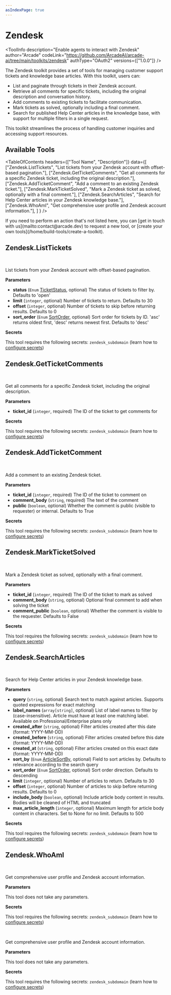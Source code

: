 ```yaml
---
asIndexPage: true
---
```

# Zendesk


<ToolInfo
  description="Enable agents to interact with Zendesk"
  author="Arcade"
  codeLink="https://github.com/ArcadeAI/arcade-ai/tree/main/toolkits/zendesk"
  authType="OAuth2"
  versions={["1.0.0"]}
/>

<Badges repo="arcadeai/arcade_zendesk" />

The Zendesk toolkit provides a set of tools for managing customer support tickets and knowledge base articles. With this toolkit, users can:

- List and paginate through tickets in their Zendesk account.
- Retrieve all comments for specific tickets, including the original description and conversation history.
- Add comments to existing tickets to facilitate communication.
- Mark tickets as solved, optionally including a final comment.
- Search for published Help Center articles in the knowledge base, with support for multiple filters in a single request.

This toolkit streamlines the process of handling customer inquiries and accessing support resources.

## Available Tools

<TableOfContents
  headers={["Tool Name", "Description"]}
  data={[
      ["Zendesk.ListTickets", "List tickets from your Zendesk account with offset-based pagination."],
      ["Zendesk.GetTicketComments", "Get all comments for a specific Zendesk ticket, including the original description."],
      ["Zendesk.AddTicketComment", "Add a comment to an existing Zendesk ticket."],
      ["Zendesk.MarkTicketSolved", "Mark a Zendesk ticket as solved, optionally with a final comment."],
      ["Zendesk.SearchArticles", "Search for Help Center articles in your Zendesk knowledge base."],
      ["Zendesk.WhoAmI", "Get comprehensive user profile and Zendesk account information."],
    ]
  }
/>

<Callout>
  If you need to perform an action that's not listed here, you can [get in touch
  with us](mailto:contact@arcade.dev) to request a new tool, or [create your own
  tools](/home/build-tools/create-a-toolkit).
</Callout>

## Zendesk.ListTickets

<br />
<TabbedCodeBlock
  tabs={[
    {
      label: "Call the Tool Directly",
      content: {
        Python: [
          "/examples/integrations/toolkits/zendesk/list_tickets_example_call_tool.py",
        ],
        JavaScript: [
          "/examples/integrations/toolkits/zendesk/list_tickets_example_call_tool.js",
        ],
      },
    },
  ]}
/>

List tickets from your Zendesk account with offset-based pagination.

**Parameters**

- **status** (`Enum` [TicketStatus](/toolkits/customer-support/zendesk/reference#TicketStatus), optional) The status of tickets to filter by. Defaults to 'open'
- **limit** (`integer`, optional) Number of tickets to return. Defaults to 30
- **offset** (`integer`, optional) Number of tickets to skip before returning results. Defaults to 0
- **sort_order** (`Enum` [SortOrder](/toolkits/customer-support/zendesk/reference#SortOrder), optional) Sort order for tickets by ID. 'asc' returns oldest first, 'desc' returns newest first. Defaults to 'desc'

**Secrets**

This tool requires the following secrets: `zendesk_subdomain` (learn how to [configure secrets](/home/build-tools/create-a-tool-with-secrets#set-the-secret-in-the-arcade-dashboard))

## Zendesk.GetTicketComments

<br />
<TabbedCodeBlock
  tabs={[
    {
      label: "Call the Tool Directly",
      content: {
        Python: [
          "/examples/integrations/toolkits/zendesk/get_ticket_comments_example_call_tool.py",
        ],
        JavaScript: [
          "/examples/integrations/toolkits/zendesk/get_ticket_comments_example_call_tool.js",
        ],
      },
    },
  ]}
/>

Get all comments for a specific Zendesk ticket, including the original description.

**Parameters**

- **ticket_id** (`integer`, required) The ID of the ticket to get comments for

**Secrets**

This tool requires the following secrets: `zendesk_subdomain` (learn how to [configure secrets](/home/build-tools/create-a-tool-with-secrets#set-the-secret-in-the-arcade-dashboard))

## Zendesk.AddTicketComment

<br />
<TabbedCodeBlock
  tabs={[
    {
      label: "Call the Tool Directly",
      content: {
        Python: [
          "/examples/integrations/toolkits/zendesk/add_ticket_comment_example_call_tool.py",
        ],
        JavaScript: [
          "/examples/integrations/toolkits/zendesk/add_ticket_comment_example_call_tool.js",
        ],
      },
    },
  ]}
/>

Add a comment to an existing Zendesk ticket.

**Parameters**

- **ticket_id** (`integer`, required) The ID of the ticket to comment on
- **comment_body** (`string`, required) The text of the comment
- **public** (`boolean`, optional) Whether the comment is public (visible to requester) or internal. Defaults to True

**Secrets**

This tool requires the following secrets: `zendesk_subdomain` (learn how to [configure secrets](/home/build-tools/create-a-tool-with-secrets#set-the-secret-in-the-arcade-dashboard))

## Zendesk.MarkTicketSolved

<br />
<TabbedCodeBlock
  tabs={[
    {
      label: "Call the Tool Directly",
      content: {
        Python: [
          "/examples/integrations/toolkits/zendesk/mark_ticket_solved_example_call_tool.py",
        ],
        JavaScript: [
          "/examples/integrations/toolkits/zendesk/mark_ticket_solved_example_call_tool.js",
        ],
      },
    },
  ]}
/>

Mark a Zendesk ticket as solved, optionally with a final comment.

**Parameters**

- **ticket_id** (`integer`, required) The ID of the ticket to mark as solved
- **comment_body** (`string`, optional) Optional final comment to add when solving the ticket
- **comment_public** (`boolean`, optional) Whether the comment is visible to the requester. Defaults to False

**Secrets**

This tool requires the following secrets: `zendesk_subdomain` (learn how to [configure secrets](/home/build-tools/create-a-tool-with-secrets#set-the-secret-in-the-arcade-dashboard))

## Zendesk.SearchArticles

<br />
<TabbedCodeBlock
  tabs={[
    {
      label: "Call the Tool Directly",
      content: {
        Python: [
          "/examples/integrations/toolkits/zendesk/search_articles_example_call_tool.py",
        ],
        JavaScript: [
          "/examples/integrations/toolkits/zendesk/search_articles_example_call_tool.js",
        ],
      },
    },
  ]}
/>

Search for Help Center articles in your Zendesk knowledge base.

**Parameters**

- **query** (`string`, optional) Search text to match against articles. Supports quoted expressions for exact matching
- **label_names** (`array[string]`, optional) List of label names to filter by (case-insensitive). Article must have at least one matching label. Available on Professional/Enterprise plans only
- **created_after** (`string`, optional) Filter articles created after this date (format: YYYY-MM-DD)
- **created_before** (`string`, optional) Filter articles created before this date (format: YYYY-MM-DD)
- **created_at** (`string`, optional) Filter articles created on this exact date (format: YYYY-MM-DD)
- **sort_by** (`Enum` [ArticleSortBy](/toolkits/customer-support/zendesk/reference#ArticleSortBy), optional) Field to sort articles by. Defaults to relevance according to the search query
- **sort_order** (`Enum` [SortOrder](/toolkits/customer-support/zendesk/reference#SortOrder), optional) Sort order direction. Defaults to descending
- **limit** (`integer`, optional) Number of articles to return. Defaults to 30
- **offset** (`integer`, optional) Number of articles to skip before returning results. Defaults to 0
- **include_body** (`boolean`, optional) Include article body content in results. Bodies will be cleaned of HTML and truncated
- **max_article_length** (`integer`, optional) Maximum length for article body content in characters. Set to None for no limit. Defaults to 500

**Secrets**

This tool requires the following secrets: `zendesk_subdomain` (learn how to [configure secrets](/home/build-tools/create-a-tool-with-secrets#set-the-secret-in-the-arcade-dashboard))

## Zendesk.WhoAmI

<br />
<TabbedCodeBlock
  tabs={[
    {
      label: "Call the Tool Directly",
      content: {
        Python: ["/examples/integrations/toolkits/zendesk/who_am_i_example_call_tool.py"],
        JavaScript: ["/examples/integrations/toolkits/zendesk/who_am_i_example_call_tool.js"],
      },
    },
  ]}
/>

Get comprehensive user profile and Zendesk account information.

**Parameters**

This tool does not take any parameters.

**Secrets**

This tool requires the following secrets: `zendesk_subdomain` (learn how to [configure secrets](/home/build-tools/create-a-tool-with-secrets#set-the-secret-in-the-arcade-dashboard))


<br />
<TabbedCodeBlock
  tabs={[
    {
      label: "Call the Tool Directly",
      content: {
        Python: [
          "/examples/integrations/toolkits/zendesk/who_am_i_example_call_tool.py",
        ],
        JavaScript: [
          "/examples/integrations/toolkits/zendesk/who_am_i_example_call_tool.js",
        ],
      },
    },
  ]}
/>

Get comprehensive user profile and Zendesk account information.

**Parameters**

This tool does not take any parameters.

**Secrets**

This tool requires the following secrets: `zendesk_subdomain` (learn how to [configure secrets](/home/build-tools/create-a-tool-with-secrets#set-the-secret-in-the-arcade-dashboard))

<ToolFooter pipPackageName="arcade_zendesk" />
